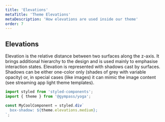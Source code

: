 ```yaml
---
title: 'Elevations'
metaTitle: 'Theme Elevations'
metaDescription: 'How elevations are used inside our theme'
order: 7
---
```


## Elevations

Elevation is the relative distance between two surfaces along the z-axis.
It brings additional hierarchy to the design and is used mainly to emphasise
interaction states. Elevation is represented with shadows cast by surfaces.
Shadows can be either one-color only (shades of grey with variable opacity) or,
in special cases (like images) it can mimic the image content (see streaming
app light theme templates).

```javascript type=highlight
import styled from 'styled-components';
import { theme } from '@gympass/yoga';

const MyCoolComponent = styled.div`
  box-shadow: ${theme.elevations.medium};
`;
```

<ThemeElevations />
